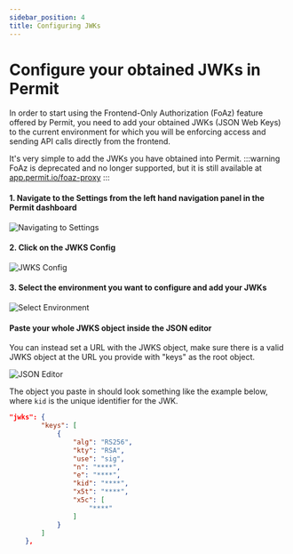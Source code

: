 ```yaml
---
sidebar_position: 4
title: Configuring JWKs
---
```


# Configure your obtained JWKs in Permit

In order to start using the Frontend-Only Authorization (FoAz) feature offered by Permit, you need to add your obtained
JWKs (JSON Web Keys) to the current environment for which you will be enforcing access and sending API calls directly from the frontend.

It's very simple to add the JWKs you have obtained into Permit.
:::warning
FoAz is deprecated and no longer supported, but it is still available at <a href="https://app.permit.io/foaz-proxy" target="_blank" rel="noopener noreferrer">app.permit.io/foaz-proxy</a>
:::



#### 1. Navigate to the Settings from the left hand navigation panel in the Permit dashboard

![Navigating to Settings](/img/foaz/foaz-1.png)

#### 2. Click on the JWKS Config

![JWKS Config](/img/foaz/foaz-2.png)

#### 3. Select the environment you want to configure and add your JWKs

![Select Environment](/img/foaz/foaz-3.png)

#### Paste your whole JWKS object inside the JSON editor
You can instead set a URL with the JWKS object, make sure there is a valid JWKS object at the URL you provide with "keys" as the root object.

![JSON Editor](/img/foaz/foaz-4.png)

The object you paste in should look something like the example below, where `kid` is the unique identifier for the JWK.

```json
"jwks": {
        "keys": [
            {
                "alg": "RS256",
                "kty": "RSA",
                "use": "sig",
                "n": "****",
                "e": "****",
                "kid": "****",
                "x5t": "****",
                "x5c": [
                    "****"
                ]
            }
        ]
    },
```
